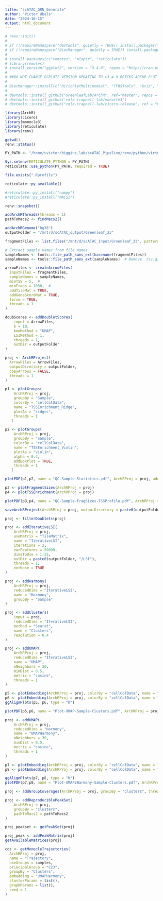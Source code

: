 ```yaml
---
title: "scATAC_GRN_Generate"
author: "Victor Ubels"
date: "2024-10-15"
output: html_document
---
```


```r
# renv::init()
# 
# if (!requireNamespace("devtools", quietly = TRUE)) install.packages("devtools")
# if (!requireNamespace("BiocManager", quietly = TRUE)) install.packages("BiocManager")
# 
# install.packages(c("remotes", "nloptr", "reticulate"))
# library(remotes)
# install_version("ggplot2", version = "3.4.0", repos = "http://cran.us.r-project.org")
# 
# ##DO NOT CHANGE GGPLOT2 VERSION UPDATING TO >3.4.0 BRICKS ARCHR PLOT FUNCTION##
# 
# BiocManager::install(c("DirichletMultinomial", "TFBSTools", "Gviz", "GenomicRanges", "rtracklayer", 'BiocGenerics', 'DelayedArray', 'DelayedMatrixStats', 'limma', 'lme4', 'S4Vectors', 'SingleCellExperiment', 'SummarizedExperiment', 'batchelor', 'HDF5Array', 'terra', 'ggrastr'))
# 
# devtools::install_github("GreenleafLab/ArchR", ref="master", repos = BiocManager::repositories())
# devtools::install_github('cole-trapnell-lab/monocle3')
# devtools::install_github("cole-trapnell-lab/cicero-release", ref = "monocle3")
```

```r
library(ArchR)
library(cicero)
library(monocle3)
library(reticulate)
library(renv)

getwd()
renv::status()

PY_PATH <- "/home/uvictor/higgins_lab/scATAC_Pipeline/renv/python/virtualenvs/renv-python-3.11/bin/python3.11"

Sys.setenv(RETICULATE_PYTHON = PY_PATH)
reticulate::use_python(PY_PATH, required = TRUE)

file.exists(".Rprofile")

reticulate::py_available()

#reticulate::py_install("numpy")
#reticulate::py_install("MACS2")

renv::snapshot()

addArchRThreads(threads = 1)
pathToMacs2 <- findMacs2()
```
```r
addArchRGenome("hg38")
outputFolder = "/mnt/d/scATAC_output/Greenleaf_23"
```

```r
fragmentFiles <- list.files("/mnt/d/scATAC_Input/Greenleaf_23", pattern = ".tsv.gz$", full.names = TRUE)

# Extract sample names from file names
sampleNames <- tools::file_path_sans_ext(basename(fragmentFiles))
sampleNames <- tools::file_path_sans_ext(sampleNames)  # Remove .tsv.gz

arrowFiles <- createArrowFiles(
  inputFiles = fragmentFiles,
  sampleNames = sampleNames,
  minTSS = 5,  # 
  minFrags = 1000,  # 
  addTileMat = TRUE,
  addGeneScoreMat = TRUE,
  force = TRUE,
  threads = 1
)

doubScores <- addDoubletScores(
    input = ArrowFiles,
    k = 10, 
    knnMethod = "UMAP",
    LSIMethod = 1,
    threads = 1,
    outDir = outputFolder
)

proj <- ArchRProject(
  ArrowFiles = ArrowFiles, 
  outputDirectory = outputFolder,
  copyArrows = FALSE,
  threads = 1
)
```

```r
p1 <- plotGroups(
    ArchRProj = proj, 
    groupBy = "Sample", 
    colorBy = "cellColData", 
    name = "TSSEnrichment_Ridge",
    plotAs = "ridges",
    threads = 1
   )

p2 <- plotGroups(
    ArchRProj = proj, 
    groupBy = "Sample", 
    colorBy = "cellColData", 
    name = "TSSEnrichment_Violin",
    plotAs = "violin",
    alpha = 0.4,
    addBoxPlot = TRUE,
    threads = 1
   )

plotPDF(p1,p2, name = "QC-Sample-Statistics.pdf", ArchRProj = proj, addDOC = FALSE, width = 10, height = 10)

p3 <- plotFragmentSizes(ArchRProj = proj)
p4 <- plotTSSEnrichment(ArchRProj = proj)

plotPDF(p3,p4, name = "QC-Sample-FragSizes-TSSProfile.pdf", ArchRProj = proj, addDOC = FALSE, width = 10, height = 10)
```

```r
saveArchRProject(ArchRProj = proj, outputDirectory = paste0(outputFolder, "/ArchProj"), load = FALSE)
```

```r
proj <- filterDoublets(proj)

proj <- addIterativeLSI(
    ArchRProj = proj,
    useMatrix = "TileMatrix", 
    name = "IterativeLSI", 
    iterations = 2,
    varFeatures = 50000, 
    dimsToUse = 1:25,
    outDir = paste0(outputFolder, "/LSI"),
    threads = 1,
    verbose = TRUE
)

proj <- addHarmony(
    ArchRProj = proj,
    reducedDims = "IterativeLSI",
    name = "Harmony",
    groupBy = "Sample"
)

proj <- addClusters(
    input = proj,
    reducedDims = "IterativeLSI",
    method = "Seurat",
    name = "Clusters",
    resolution = 0.4
)

proj <- addUMAP(
    ArchRProj = proj, 
    reducedDims = "IterativeLSI", 
    name = "UMAP", 
    nNeighbors = 30, 
    minDist = 0.5, 
    metric = "cosine",
    threads = 1
)
```

```r
p5 <- plotEmbedding(ArchRProj = proj, colorBy = "cellColData", name = "Sample", embedding = "UMAP", threads = 1)
p6 <- plotEmbedding(ArchRProj = proj, colorBy = "cellColData", name = "Clusters", embedding = "UMAP", threads = 1)
ggAlignPlots(p5, p6, type = "h")

plotPDF(p5,p6, name = "Plot-UMAP-Sample-Clusters.pdf", ArchRProj = proj, addDOC = FALSE, width = 5, height = 5)
```

```r

proj <- addUMAP(
    ArchRProj = proj, 
    reducedDims = "Harmony", 
    name = "UMAPHarmony", 
    nNeighbors = 30, 
    minDist = 0.5, 
    metric = "cosine",
    threads = 1
)

p7 <- plotEmbedding(ArchRProj = proj, colorBy = "cellColData", name = "Sample", embedding = "UMAPHarmony", threads = 1)
p8 <- plotEmbedding(ArchRProj = proj, colorBy = "cellColData", name = "Clusters", embedding = "UMAPHarmony", threads = 1)

ggAlignPlots(p7, p8, type = "h")
plotPDF(p7,p8, name = "Plot-UMAP2Harmony-Sample-Clusters.pdf", ArchRProj = projHeme2, addDOC = FALSE, width = 5, height = 5)
```


```r
proj <- addGroupCoverages(ArchRProj = proj, groupBy = "Clusters", threads = 1)

proj <- addReproduciblePeakSet(
    ArchRProj = proj, 
    groupBy = "Clusters", 
    pathToMacs2 = pathToMacs2
)

proj_peakset <- getPeakSet(proj)

proj_peak <- addPeakMatrix(proj)
getAvailableMatrices(proj)
```

```r
cds <- getMonocleTrajectories(
  ArchRProj = proj,
  name = "Trajectory",
  useGroups = samples,
  principalGroup = "C23",
  groupBy = "Clusters",
  embedding = "UMAPHarmony",
  clusterParams = list(),
  graphParams = list(),
  seed = 1
)


```
